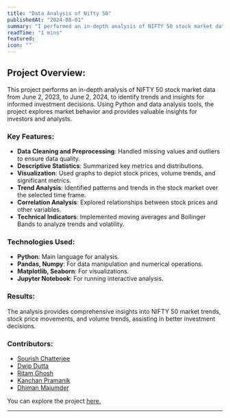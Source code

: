 ```yaml
---
title: "Data Analysis of Nifty 50"
publishedAt: "2024-08-01"
summary: "I performed an in-depth analysis of NIFTY 50 stock market data........."
readTime: "1 mins"
featured: 
icon: ""
---
```


## Project Overview:
This project performs an in-depth analysis of NIFTY 50 stock market data from June 2, 2023, to June 2, 2024, to identify trends and insights for informed investment decisions. Using Python and data analysis tools, the project explores market behavior and provides valuable insights for investors and analysts.

### Key Features:
- **Data Cleaning and Preprocessing**: Handled missing values and outliers to ensure data quality.
- **Descriptive Statistics**: Summarized key metrics and distributions.
- **Visualization**: Used graphs to depict stock prices, volume trends, and significant metrics.
- **Trend Analysis**: Identified patterns and trends in the stock market over the selected time frame.
- **Correlation Analysis**: Explored relationships between stock prices and other variables.
- **Technical Indicators**: Implemented moving averages and Bollinger Bands to analyze trends and volatility.

### Technologies Used:
- **Python**: Main language for analysis.
- **Pandas, Numpy**: For data manipulation and numerical operations.
- **Matplotlib, Seaborn**: For visualizations.
- **Jupyter Notebook**: For running interactive analysis.

### Results:
The analysis provides comprehensive insights into NIFTY 50 market trends, stock price movements, and volume trends, assisting in better investment decisions.

### Contributors:
- [Sourish Chatterjee](https://www.linkedin.com/in/sourish-chatterjee/)
- [Dwip Dutta](https://www.linkedin.com/in/dwip-dutta-30b88a255/)
- [Ritam Ghosh](https://www.linkedin.com/in/ritam-ghosh-377959225/)
- [Kanchan Pramanik](https://www.linkedin.com/in/kanchan-pramanik-70381028a)
- [Dhiman Majumder](https://in.linkedin.com/in/dhiman-majumder-b7269a28a)

You can explore the project [here.](https://github.com/sourize/Data-Analysis-of-NIFTY-50-Dataset)


---